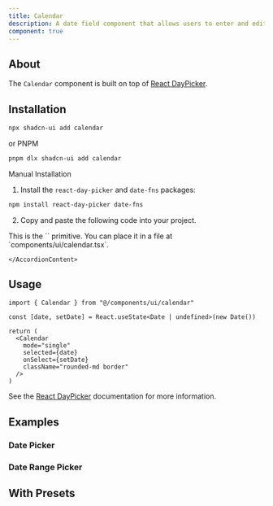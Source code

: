 ```yaml
---
title: Calendar
description: A date field component that allows users to enter and edit date.
component: true
---
```


<ComponentExample src="/components/examples/calendar/demo.tsx">
  <CalendarDemo />
</ComponentExample>

## About

The `Calendar` component is built on top of [React DayPicker](https://react-day-picker.js.org).

## Installation

```bash
npx shadcn-ui add calendar
```
or PNPM
```bash
pnpm dlx shadcn-ui add calendar
```

<Accordion type="single" collapsible>
  <AccordionItem value="manual-installation">
    <AccordionTrigger>Manual Installation</AccordionTrigger>
    <AccordionContent>

1. Install the `react-day-picker` and `date-fns` packages:

```bash
npm install react-day-picker date-fns
```

2. Copy and paste the following code into your project.

<ComponentSource src="/components/ui/calendar.tsx" />

<Callout>
  This is the `<Calendar />` primitive. You can place it in a file at
  `components/ui/calendar.tsx`.
</Callout>

    </AccordionContent>

  </AccordionItem>
</Accordion>

## Usage

```tsx
import { Calendar } from "@/components/ui/calendar"
```

```tsx
const [date, setDate] = React.useState<Date | undefined>(new Date())

return (
  <Calendar
    mode="single"
    selected={date}
    onSelect={setDate}
    className="rounded-md border"
  />
)
```

See the [React DayPicker](https://react-day-picker.js.org) documentation for more information.

## Examples

### Date Picker

<ComponentExample src="/components/examples/calendar/date-picker.tsx">
  <CalendarDatePicker />
</ComponentExample>

### Date Range Picker

<ComponentExample src="/components/examples/calendar/date-range-picker.tsx">
  <CalendarDateRangePicker />
</ComponentExample>

## With Presets

<ComponentExample src="/components/examples/calendar/with-presets.tsx">
  <CalendarDatePickerWithPresets />
</ComponentExample>

